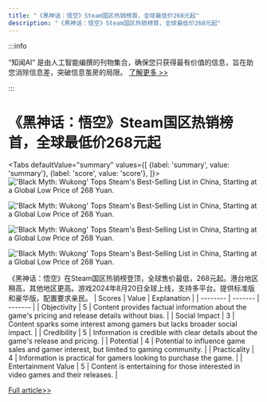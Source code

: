 ```yaml
---
title: "《黑神话：悟空》Steam国区热销榜首，全球最低价268元起"
description: "《黑神话：悟空》Steam国区热销榜首，全球最低价268元起"
---
```



:::info

“知闻AI“ 是由人工智能编撰的刊物集合，确保您只获得最有价值的信息，旨在助您消除信息差，突破信息茧房的局限。  [了解更多 >>](/zh-Hans/docs/guides)

:::

# 《黑神话：悟空》Steam国区热销榜首，全球最低价268元起


<Tabs
	defaultValue="summary"
	values={[
	{label: 'summary', value: 'summary'},
	{label: 'score', value: 'score'},
]}>
<TabItem value="summary">
<img
  src="https://image.informedainews.com/2024/06/Vid-IVV-1717983486-0.jpg"
  alt="'Black Myth: Wukong' Tops Steam's Best-Selling List in China, Starting at a Global Low Price of 268 Yuan."
/>

<img
  src="https://image.informedainews.com/2024/06/Vid-KwL-1717983486-1.jpg"
  alt="'Black Myth: Wukong' Tops Steam's Best-Selling List in China, Starting at a Global Low Price of 268 Yuan."
/>

<img
  src="https://image.informedainews.com/2024/06/Vid-Gk6-1717983486-2.jpg"
  alt="'Black Myth: Wukong' Tops Steam's Best-Selling List in China, Starting at a Global Low Price of 268 Yuan."
/>

<img
  src="https://image.informedainews.com/2024/06/Vid-9Xt-1717983486-3.jpg"
  alt="'Black Myth: Wukong' Tops Steam's Best-Selling List in China, Starting at a Global Low Price of 268 Yuan."
/>



《黑神话：悟空》在Steam国区热销榜登顶，全球售价最低，268元起。港台地区稍高，其他地区更高。游戏2024年8月20日全球上线，支持多平台。提供标准版和豪华版，配置要求亲民。
</TabItem>
<TabItem value="score">
	| Scores     | Value   | Explanation |
	| -------- | ------- | ------- |
	| Objectivity  | 5    | Content provides factual information about the game's pricing and release details without bias.    |
	| Social Impact | 3     | Content sparks some interest among gamers but lacks broader social impact.    |
	| Credibility    | 5    | Information is credible with clear details about the game's release and pricing.    |
	| Potential    | 4    | Potential to influence game sales and gamer interest, but limited to gaming community.    |
	| Practicality    | 4    | Information is practical for gamers looking to purchase the game.    |
	| Entertainment Value    | 5    | Content is entertaining for those interested in video games and their releases.    |
</TabItem>
</Tabs>

[Full article>>](https://www.cnbeta.com.tw/articles/game/1434107.htm)
